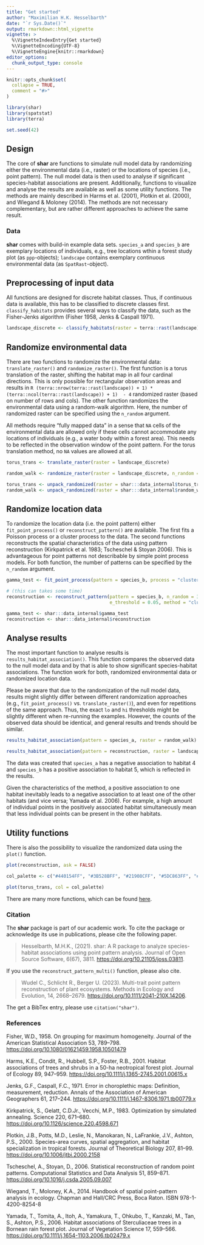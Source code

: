 ```yaml
---
title: "Get started"
author: "Maximilian H.K. Hesselbarth"
date: "`r Sys.Date()`"
output: rmarkdown::html_vignette
vignette: >
  %\VignetteIndexEntry{Get started}
  %\VignetteEncoding{UTF-8}
  %\VignetteEngine{knitr::rmarkdown}
editor_options: 
  chunk_output_type: console
---
```


```r
knitr::opts_chunk$set(
  collapse = TRUE,
  comment = "#>"
)
```

```r
library(shar)
library(spatstat)
library(terra)

set.seed(42)
```

## Design

The core of **shar** are functions to simulate null model data by randomizing either the environmental data (i.e., raster) or the locations of species (i.e., point pattern). The null model data is then used to analyse if significant species-habitat associations are present. Additionally, functions to visualize and analyse the results are available as well as some utility functions. The methods are mainly described in Harms et al. (2001), Plotkin et al. (2000), and Wiegand & Moloney (2014). The methods are not necessary complementary, but are rather different approaches to achieve the same result.

### Data 

**shar** comes with build-in example data sets. `species_a` and `species_b` are exemplary locations of individuals, e.g., tree locations wthin a forest study plot (as `ppp`-objects); `landscape` contains exemplary continuous environmental data (as `SpatRast`-object).

## Preprocessing of input data

All functions are designed for discrete habitat classes. Thus, if continuous data is available, this has to be classified to discrete classes first. `classify_habitats` provides several ways to classify the data, such as the Fisher-Jenks algorithm (Fisher 1958, Jenks & Caspall 1971).

```r
landscape_discrete <- classify_habitats(raster = terra::rast(landscape), n = 5, style = "fisher")
```

## Randomize environmental data

There are two functions to randomize the environmental data: `translate_raster()` and `randomize_raster()`. The first function is a torus translation of the raster, shifting the habitat map in all four cardinal directions. This is only possible for rectangular observation areas and results in `R (terra::nrow(terra::rast(landscape)) + 1) * (terra::ncol(terra::rast(landscape)) + 1)  - 4` randomized raster (based on number of rows and cols). The other function randomizes the environmental data using a random-walk algorithm. Here, the number of randomized raster can be specified using the `n_random` argument.

All methods require "fully mapped data" in a sense that `NA` cells of the environmental data are allowed only if these cells cannot accommodate any locations of individuals (e.g., a water body within a forest area). This needs to be reflected in the observation window of the point pattern. For the torus translation method, no `NA` values are allowed at all.

```r
torus_trans <- translate_raster(raster = landscape_discrete)

random_walk <- randomize_raster(raster = landscape_discrete, n_random = 39)
```

```r
torus_trans <- unpack_randomized(raster = shar:::data_internal$torus_trans)
random_walk <- unpack_randomized(raster = shar:::data_internal$random_walk)
```

## Randomize location data

To randomize the location data (i.e. the point pattern) either `fit_point_process()` or `reconstruct_pattern()` are available. The first fits a Poisson process or a cluster process to the data. The second functions reconstructs the spatial characteristics of the data using pattern reconstruction (Kirkpatrick et al. 1983; Tscheschel & Stoyan 2006). This is advantageous for point patterns not describable by simple point process models. For both function, the number of patterns can be specified by the `n_random` argument. 

```r
gamma_test <- fit_point_process(pattern = species_b, process = "cluster", n_random = 39)

# (this can takes some time)
reconstruction <- reconstruct_pattern(pattern = species_b, n_random = 39, 
                                      e_threshold = 0.05, method = "cluster")
``` 

```r
gamma_test <- shar:::data_internal$gamma_test
reconstruction <- shar:::data_internal$reconstruction
```

## Analyse results

The most important function to analyse results is `results_habitat_association()`. This function compares the observed data to the null model data and by that is able to show significant species-habitat associations. The function work for both, randomized environmental data or randomized location data. 

Please be aware that due to the randomization of the null model data, results might slightly differ between different randomization approaches (e.g., `fit_point_process()` vs. `translate_raster()`), and even for repetitions of the same approach. Thus, the exact `lo` and `hi` thresholds might be slightly different when re-running the examples. However, the counts of the observed data should be identical, and general results and trends should be similar.

```r
results_habitat_association(pattern = species_a, raster = random_walk)

results_habitat_association(pattern = reconstruction, raster = landscape_discrete)
```

The data was created that `species_a` has a negative association to habitat 4 and `species_b` has a positive association to habitat 5, which is reflected in the results. 

Given the characteristics of the method, a positive association to one habitat inevitably leads to a negative association to at least one of the other habitats (and vice versa; Yamada et al. 2006). For example, a high amount of individual points in the positively associated habitat simultaneously mean that less individual points can be present in the other habitats.

## Utility functions

There is also the possibility to visualize the randomized data using the `plot()` function.

```r
plot(reconstruction, ask = FALSE)
```

```r
col_palette <- c("#440154FF", "#3B528BFF", "#21908CFF", "#5DC863FF", "#FDE725FF")

plot(torus_trans, col = col_palette)
```

There are many more functions, which can be found [here](https://r-spatialecology.github.io/shar/reference/index.html).

### Citation

The **shar** package is part of our academic work. To cite the package or acknowledge its use in publications, please cite the following paper.

> Hesselbarth, M.H.K., (2021). shar: A R package to analyze species-habitat associations using point pattern analysis. Journal of Open Source Software, 6(67), 3811. <https://doi.org/10.21105/joss.03811>.

If you use the `reconstruct_pattern_multi()` function, please also cite.

> Wudel C., Schlicht R., Berger U. (2023). Multi-trait point pattern reconstruction of plant ecosystems. Methods in Ecology and Evolution, 14, 2668–2679. <https://doi.org/10.1111/2041-210X.14206>.

The get a BibTex entry, please use `citation("shar")`.

### References

Fisher, W.D., 1958. On grouping for maximum homogeneity. Journal of the American Statistical Association 53, 789–798. <https://doi.org/10.1080/01621459.1958.10501479>

Harms, K.E., Condit, R., Hubbell, S.P., Foster, R.B., 2001. Habitat associations of trees and shrubs in a 50-ha neotropical forest plot. Journal of Ecology 89, 947–959. <https://doi.org/10.1111/j.1365-2745.2001.00615.x>

Jenks, G.F., Caspall, F.C., 1971. Error in choroplethic maps: Definition, measurement, reduction. Annals of the Association of American Geographers 61, 217–244. <https://doi.org/10.1111/j.1467-8306.1971.tb00779.x>

Kirkpatrick, S., Gelatt, C.D.Jr., Vecchi, M.P., 1983. Optimization by simulated annealing. Science 220, 671–680. <https://doi.org/10.1126/science.220.4598.671>

Plotkin, J.B., Potts, M.D., Leslie, N., Manokaran, N., LaFrankie, J.V., Ashton, P.S., 2000. Species-area curves, spatial aggregation, and habitat specialization in tropical forests. Journal of Theoretical Biology 207, 81–99. <https://doi.org/10.1006/jtbi.2000.2158>

Tscheschel, A., Stoyan, D., 2006. Statistical reconstruction of random point patterns. Computational Statistics and Data Analysis 51, 859–871. <https://doi.org/10.1016/j.csda.2005.09.007>

Wiegand, T., Moloney, K.A., 2014. Handbook of spatial point-pattern analysis in ecology. Chapman and Hall/CRC Press, Boca Raton. ISBN 978-1-4200-8254-8

Yamada, T., Tomita, A., Itoh, A., Yamakura, T., Ohkubo, T., Kanzaki, M., Tan, S., Ashton, P.S., 2006. Habitat associations of Sterculiaceae trees in a Bornean rain forest plot. Journal of Vegetation Science 17, 559–566. <https://doi.org/10.1111/j.1654-1103.2006.tb02479.x>
